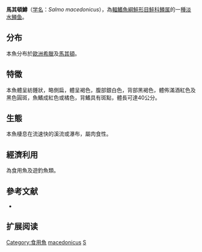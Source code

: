 {{NoteTA|G1=LS}}
{{Speciesbox
| name = 馬其頓鱒
| status = DD
| status_system = IUCN3.1
| image = 
| image_width = 250px
| genus = Salmo
| species = macedonicus
| authority = [[Karaman|Karaman]], 1924
| synonyms = *''Trutta fario macedonica''<br /><small>Karaman, 1924</small>
}}

'''馬其頓鱒'''（[[学名|学名]]：''Salmo macedonicus''），為[[輻鰭魚綱|輻鰭魚綱]][[鮭形目|鮭形目]][[鮭科|鮭科]][[鳟属|鳟属]]的一[[種|種]][[淡水鱼|淡水]][[鳟鱼|鳟鱼]]。

==分布==
本魚分布於[[歐洲|歐洲]][[希臘|希臘]]及[[馬其頓|馬其頓]]。

==特徵==
本魚體呈紡錘狀，略側扁，體呈褐色，腹部銀白色，背部黑褐色，體佈滿酒紅色及黑色圓斑，魚鰭成紅色或橘色，背鰭具有斑點，體長可達40公分。

==生態==
本魚棲息在流速快的溪流或瀑布，屬肉食性。

==經濟利用==
為食用魚及遊釣魚類。

==參考文献==
*{{FishBase_species|genus=Salmo|species=macedonicus|year=2015|month=10}}

== 扩展阅读 ==
{{refbegin}}
{{wikispecies-inline|Salmo macedonicus|馬克頓鱒}}
{{refend}}
{{Taxonbar|from=Q206148}}

[[Category:食用魚|Category:食用魚]]
[[Category:鱒屬|macedonicus]]
[[Category:1924年描述的鱼类|S]]